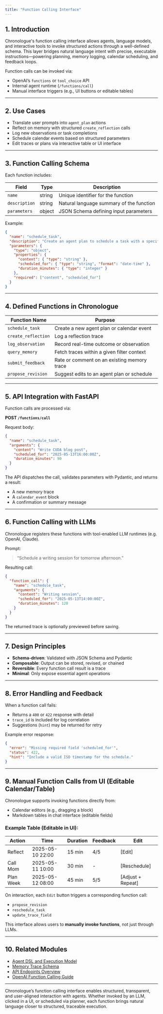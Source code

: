 ```yaml
---
title: "Function Calling Interface"
---
```


## 1. Introduction

Chronologue's function calling interface allows agents, language models, and interactive tools to invoke structured actions through a well-defined schema. This layer bridges natural language intent with precise, executable instructions—powering planning, memory logging, calendar scheduling, and feedback loops.

Function calls can be invoked via:
- OpenAI’s `functions` or `tool_choice` API
- Internal agent runtime (`/functions/call`)
- Manual interface triggers (e.g., UI buttons or editable tables)

---

## 2. Use Cases

- Translate user prompts into `agent_plan` actions  
- Reflect on memory with structured `create_reflection` calls  
- Log new observations or task completions  
- Schedule calendar events based on structured parameters  
- Edit traces or plans via interactive table or UI interface  

---

## 3. Function Calling Schema

Each function includes:

| Field        | Type     | Description                                       |
|--------------|----------|---------------------------------------------------|
| `name`       | string   | Unique identifier for the function                |
| `description`| string   | Natural language summary of the function          |
| `parameters` | object   | JSON Schema defining input parameters             |

Example:

```json
{
  "name": "schedule_task",
  "description": "Create an agent plan to schedule a task with a specific time and duration.",
  "parameters": {
    "type": "object",
    "properties": {
      "content": { "type": "string" },
      "scheduled_for": { "type": "string", "format": "date-time" },
      "duration_minutes": { "type": "integer" }
    },
    "required": ["content", "scheduled_for"]
  }
}
```

---

## 4. Defined Functions in Chronologue

| Function Name         | Purpose                                        |
|------------------------|-----------------------------------------------|
| `schedule_task`        | Create a new agent plan or calendar event     |
| `create_reflection`    | Log a reflection trace                        |
| `log_observation`      | Record real-time outcome or observation       |
| `query_memory`         | Fetch traces within a given filter context    |
| `submit_feedback`      | Rate or comment on an existing memory trace   |
| `propose_revision`     | Suggest edits to an agent plan or schedule    |

---

## 5. API Integration with FastAPI

Function calls are processed via:

**POST `/functions/call`**

Request body:

```json
{
  "name": "schedule_task",
  "arguments": {
    "content": "Write CUDA blog post",
    "scheduled_for": "2025-05-13T16:00:00Z",
    "duration_minutes": 90
  }
}
```
The API dispatches the call, validates parameters with Pydantic, and returns a result:

- A new memory trace  
- A `calendar_event` block  
- A confirmation or summary message

---

## 6. Function Calling with LLMs

Chronologue registers these functions with tool-enabled LLM runtimes (e.g. OpenAI, Claude).

Prompt:

> “Schedule a writing session for tomorrow afternoon.”

Resulting call:

```json
{
  "function_call": {
    "name": "schedule_task",
    "arguments": {
      "content": "Writing session",
      "scheduled_for": "2025-05-13T14:00:00Z",
      "duration_minutes": 120
    }
  }
}
```

The returned trace is optionally previewed before saving.

---

## 7. Design Principles

- **Schema-driven**: Validated with JSON Schema and Pydantic  
- **Composable**: Output can be stored, revised, or chained  
- **Reversible**: Every function call result is a trace  
- **Minimal**: Only expose essential agent operations  

---

## 8. Error Handling and Feedback

When a function call fails:

- Returns a `400` or `422` response with detail  
- `trace_id` is included for log correlation  
- Suggestions (`hint`) may be returned for retry

Example error response:

```json
{
  "error": "Missing required field 'scheduled_for'",
  "status": 422,
  "hint": "Include a valid ISO timestamp for the schedule."
}
```

---

## 9. Manual Function Calls from UI (Editable Calendar/Table)

Chronologue supports invoking functions directly from:

- Calendar editors (e.g., dragging a block)  
- Markdown tables in chat interface (editable fields)  

### Example Table (Editable in UI):

| Action         | Time              | Duration | Feedback | Edit             |
|----------------|-------------------|----------|----------|------------------|
| Reflect        | 2025-05-10 22:00  | 15 min   | 4/5      | [Edit]           |
| Call Mom       | 2025-05-11 10:00  | 30 min   | -        | [Reschedule]     |
| Plan Week      | 2025-05-12 08:00  | 45 min   | 5/5      | [Adjust + Repeat]|

On interaction, each `Edit` button triggers a corresponding function call:

- `propose_revision`  
- `reschedule_task`  
- `update_trace_field`

This interface allows users to **manually invoke functions**, not just through LLMs.

---

## 10. Related Modules

- [Agent DSL and Execution Model](../core-concepts/agent-dsl-and-execution-model.mdx)  
- [Memory Trace Schema](./memory-trace-schema.mdx)  
- [API Endpoints Overview](./api-endpoints-overview.mdx)  
- [OpenAI Function Calling Guide](https://platform.openai.com/docs/guides/function-calling)

---

Chronologue’s function calling interface enables structured, transparent, and user-aligned interaction with agents. Whether invoked by an LLM, clicked in a UI, or scheduled via planner, each function brings natural language closer to structured, traceable execution.
